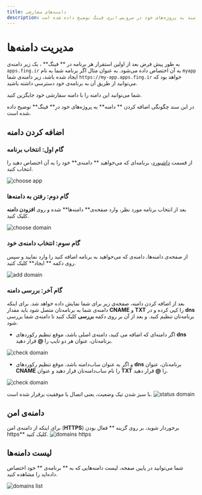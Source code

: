 ```yaml
---
title: دامنه‌های سفارشی
description: در این سند چگونگی اضافه کردن دامنه به پروژه‌های خود در سرویس ابری فینگ توضیح داده شده است
---
```



# مدیریت دامنه‌ها

به طور پیش فرض بعد از اولین استقرار هر برنامه‌ در ** فینگ** ، یک زیر دامنه‌ی `apps.fing.ir` به آن اختصاص داده می‌شود. به عنوان مثال اگر برنامه شما به نام `myapp` ایجاد شده باشد، زیر دامنه‌ی شما `https://my-app.apps.fing.ir` خواهد بود که می‌توانید از طریق آن به برنامه‌ی خود دسترسی داشته باشید.

شما می‌توانید این دامنه را با دامنه سفارشی خود جایگزین کنید.

در این سند چگونگی اضافه کردن ** دامنه** به پروژه‌های خود در** فینگ** توضیح داده شده است.

## اضافه کردن دامنه

### گام اول: انتخاب برنامه

از قسمت [داشبورد](https://dashboard.fing.ir)، برنامه‌ای که می‌خواهید ** دامنه‌ی** خود را به آن اختصاص دهید را انتخاب کنید.

![choose app](/images/apps-choose.jpg)

### گام دوم: رفتن به دامنه‌ها

بعد از انتخاب برنامه مورد نظر، وارد صفحه‌ی** دامنه‌ها** شده و روی **افزودن دامنه** کلیک کنید.

![choose domain](/images/apps-domains-choose.jpg)

### گام سوم: انتخاب دامنه‌ی خود

از صفحه‌ی دامنه‌ها، دامنه‌ی که می‌خواهید به برنامه اضافه کنید را وارد نمایید و سپس روی دکمه ** ایجاد** کلیک کنید.

![add domain](/images/apps-domains-add.jpg)

### گام آخر: بررسی دامنه

بعد از اضافه کردن دامنه، صفحه‌ی زیر برای شما نمایش داده خواهد شد. برای اینکه دامنه‌ی شما به برنامه‌تان متصل شود باید مقدار **CNAME** و **TXT** را کپی کرده و در **dns** برنامه‌تان تنظیم کنید. و بعد از آن بر روی دکمه **بررسی** کلیک کنید تا دامنه‌ی شما بررسی شود.

- اگر دامنه‌ای که اضافه می کنید، دامنه‌ی اصلی باشد، موقع تنظیم رکوردهای **dns** برنامه‌‌تان، عنوان هر دو تایپ را **@** قرار دهید.

![check domain](/images/apps-domains-maind-check.jpg)

- و اگر به عنوان ساب‌دامنه باشد، موقع تنظیم رکوردهای **dns** برنامه‌تان، عنوان **CNAME** را نام ساب‌دامنه‌تان قرار دهید و عنوان **TXT** را **@** قرار دهید.

![check domain](/images/apps-domains-subd-check.jpg)

با سبز شدن تیک وضعیت، یعنی اتصال با موفقیت برقرار شده است.
![status domain](/images/apps-domains-status.jpg)

## دامنه‌ی امن

برای اینکه از دامنه‌ی امن (**HTTPS**) برخوردار شوید، بر روی گزینه ** فعال بودن https** کلیک کنید.
![domains https](/images/apps-domains-https.jpg)

## لیست دامنه‌ها

شما می‌توانید در پایین صفحه، لیست دامنه‌هایی که به ** برنامه‌ی ** خود اختصاص داده‌اید را مشاهده کنید.

![domains list](/images/apps-domains-list.jpg)
